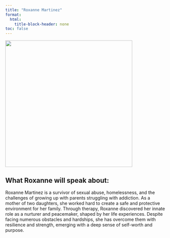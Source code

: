 ```yaml
---
title: "Roxanne Martinez"
format: 
  html:
    title-block-header: none
toc: false
---
```



<style>
  /* Style the header text (optional) */
  header h1, header p {
    /* Set the text color to white or any color that contrasts with the background */
    color: white;
  }
</style>

![](./images/roxanneMartinez.jpg){fig-align="left" width="400"}

<div style="text-align: left;">
<a href="mailto:roxannemartinez45@yahoo.com" target="_blank" rel="noopener noreferrer"> <i class="fa-solid fa-envelope"></i> </a> 
</div>

## What Roxanne will speak about:

Roxanne Martinez is a survivor of sexual abuse, homelessness, and the challenges of growing up with parents struggling with addiction. As a mother of two daughters, she worked hard to create a safe and protective environment for her family. Through therapy, Roxanne discovered her innate role as a nurturer and peacemaker, shaped by her life experiences. Despite facing numerous obstacles and hardships, she has overcome them with resilience and strength, emerging with a deep sense of self-worth and purpose.

